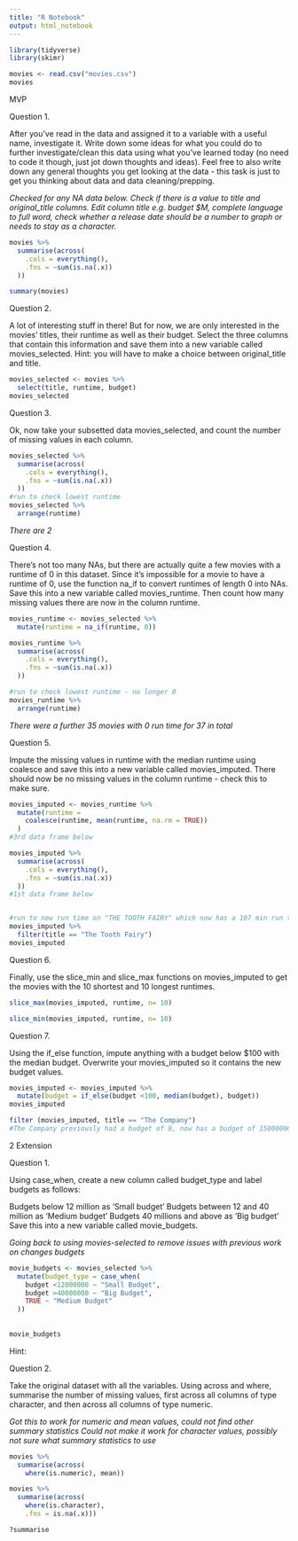 ```yaml
---
title: "R Notebook"
output: html_notebook
---
```


```r
library(tidyverse)
library(skimr)
```

```r
movies <- read.csv("movies.csv")
movies
```

MVP

Question 1.

After you’ve read in the data and assigned it to a variable with a useful name, investigate it. Write down some ideas for what you could do to further investigate/clean this data using what you’ve learned today (no need to code it though, just jot down thoughts and ideas). Feel free to also write down any general thoughts you get looking at the data - this task is just to get you thinking about data and data cleaning/prepping.

_Checked for any NA data below. Check if there is a value to title and original_title columns. Edit column title e.g. budget $M, complete language to full word, check whether a release date should be a number to graph or needs to stay as a character._
```r
movies %>% 
  summarise(across(
    .cols = everything(),
    .fns = ~sum(is.na(.x))
  ))

summary(movies)
```



Question 2.

A lot of interesting stuff in there! But for now, we are only interested in the movies’ titles, their runtime as well as their budget. Select the three columns that contain this information and save them into a new variable called movies_selected. Hint: you will have to make a choice between original_title and title.

```r
movies_selected <- movies %>% 
  select(title, runtime, budget)
movies_selected
```



Question 3.

Ok, now take your subsetted data movies_selected, and count the number of missing values in each column.

```r
movies_selected %>%
  summarise(across(
    .cols = everything(),
    .fns = ~sum(is.na(.x))
  ))
#run to check lowest runtime
movies_selected %>% 
  arrange(runtime)
```
_There are 2_


Question 4.

There’s not too many NAs, but there are actually quite a few movies with a runtime of 0 in this dataset. Since it’s impossible for a movie to have a runtime of 0, use the function na_if to convert runtimes of length 0 into NAs. Save this into a new variable called movies_runtime. Then count how many missing values there are now in the column runtime.

```r
movies_runtime <- movies_selected %>% 
  mutate(runtime = na_if(runtime, 0))

movies_runtime %>%
  summarise(across(
    .cols = everything(),
    .fns = ~sum(is.na(.x))
  ))

#run to check lowest runtime - no longer 0
movies_runtime %>% 
  arrange(runtime)
```
_There were a further 35 movies with 0 run time for 37 in total_


Question 5.

Impute the missing values in runtime with the median runtime using coalesce and save this into a new variable called movies_imputed. There should now be no missing values in the column runtime - check this to make sure.
```r

movies_imputed <- movies_runtime %>% 
  mutate(runtime = 
    coalesce(runtime, mean(runtime, na.rm = TRUE))
  )
#3rd data frame below

movies_imputed %>%
  summarise(across(
    .cols = everything(),
    .fns = ~sum(is.na(.x))
  ))
#1st data frame below


#run to new run time on "THE TOOTH FAIRY" which now has a 107 min run time
movies_imputed %>% 
  filter(title == "The Tooth Fairy")
movies_imputed
```



Question 6.

Finally, use the slice_min and slice_max functions on movies_imputed to get the movies with the 10 shortest and 10 longest runtimes.

```r
slice_max(movies_imputed, runtime, n= 10)

slice_min(movies_imputed, runtime, n= 10)
```



Question 7.

Using the if_else function, impute anything with a budget below $100 with the median budget. Overwrite your movies_imputed so it contains the new budget values.


```r

movies_imputed <- movies_imputed %>% 
  mutate(budget = if_else(budget <100, median(budget), budget))
movies_imputed

filter (movies_imputed, title == "The Company")
#The Company previously had a budget of 0, now has a budget of 15000000 which matches skim at start

```

2 Extension


Question 1.

Using case_when, create a new column called budget_type and label budgets as follows:

Budgets below 12 million as ‘Small budget’
Budgets between 12 and 40 million as ‘Medium budget’
Budgets 40 millions and above as ‘Big budget’
Save this into a new variable called movie_budgets.

_Going back to using movies-selected to remove issues with previous work on changes budgets_

```r
movie_budgets <- movies_selected %>%
  mutate(budget_type = case_when(
    budget <12000000 ~ "Small Budget",
    budget >40000000 ~ "Big Budget",
    TRUE ~ "Medium Budget"
  ))
  
  
movie_budgets  
```


Hint:


Question 2.

Take the original dataset with all the variables. Using across and where, summarise the number of missing values, first across all columns of type character, and then across all columns of type numeric.

_Got this to work for numeric and mean values, could not find other summary statistics_
_Could not make it work for character values, possibly not sure what summary statistics to use_


```r

movies %>% 
  summarise(across(
    where(is.numeric), mean))

movies %>% 
  summarise(across(
    where(is.character),
    .fns = is.na(.x)))

?summarise
```

